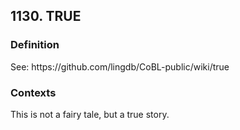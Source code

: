 ## 1130. TRUE
### Definition
See: https://github.com/lingdb/CoBL-public/wiki/true

### Contexts
This is not a fairy tale, but a true story.

